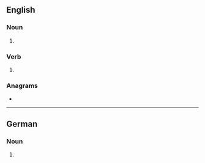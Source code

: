 {{also|tasers|TASers}}
==English==

===Noun===
{{head|en|noun form}}

# {{plural of|en|Taser}}

===Verb===
{{head|en|verb form}}

# {{en-third-person singular of|Taser}}

===Anagrams===
* {{anagrams|en|a=aersst|Sastre|Saters|Tesars|assert|asters|reasts|setars|stares|stears|tarses}}

----

==German==

===Noun===
{{head|de|noun form|g=m}}

# {{inflection of|de|Taser||gen|s}}